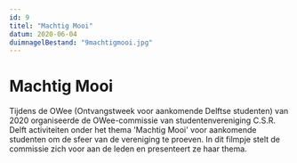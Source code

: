 ```yaml
---
id: 9
titel: "Machtig Mooi"
datum: 2020-06-04
duimnagelBestand: "9machtigmooi.jpg"
---
```



# Machtig Mooi

Tijdens de OWee (Ontvangstweek voor aankomende Delftse studenten) van 2020 organiseerde de OWee-commissie van studentenvereniging C.S.R. Delft activiteiten onder het thema 'Machtig Mooi' voor aankomende studenten om de sfeer van de vereniging te proeven. In dit filmpje stelt de commissie zich voor aan de leden en presenteert ze haar thema.

<Youtube titel="Hoi" youtubeId="01kzRDhdcYw" />
